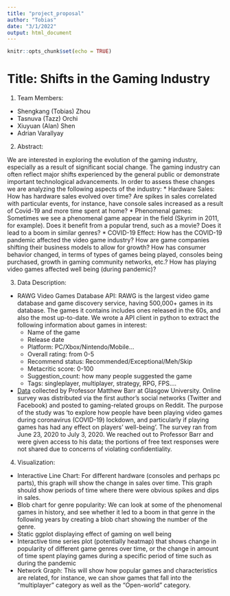 ```yaml
---
title: "project_proposal"
author: "Tobias"
date: "3/1/2022"
output: html_document
---
```


```r
knitr::opts_chunk$set(echo = TRUE)
```

# Title: Shifts in the Gaming Industry

1. Team Members: 
  + Shengkang (Tobias) Zhou
  + Tasnuva (Tazz) Orchi 
  + Xiuyuan (Alan) Shen 
  + Adrian Varallyay 
  
2. Abstract:

  We are interested in exploring the evolution of the gaming industry, especially as a result of significant social change. The gaming industry can often reflect major shifts experienced by the general public or demonstrate important technological advancements. In order to assess these changes we are analyzing the following aspects of the industry:
  * Hardware Sales: How has hardware sales evolved over time? Are spikes in sales correlated with particular events, for instance, have console sales increased as a result of Covid-19 and more time spent at home?
  * Phenomenal games: Sometimes we see a phenomenal game appear in the field (Skyrim in 2011, for example). Does it benefit from a popular trend, such as a movie? Does it lead to a boom in similar genres?
  * COVID-19 Effect: How has the COVID-19 pandemic affected the video game industry? How are game companies shifting their business models to allow for growth? How has consumer behavior changed, in terms of types of games being played, consoles being purchased, growth in gaming community networks, etc.? How has playing video games affected well being (during pandemic)?
  
3. Data Description:
  + RAWG Video Games Database API: RAWG is the largest video game database and game discovery service, having 500,000+ games in its database. The games it contains includes ones released in the 60s, and also the most up-to-date. We wrote a API client in python to extract the following information about games in interest:
    *  Name of the game
    *  Release date
    *  Platform: PC/Xbox/Nintendo/Mobile…
    *  Overall rating: from 0-5
    *  Recommend status: Recommended/Exceptional/Meh/Skip
    *  Metacritic score: 0-100
    *  Suggestion_count: how many people suggested the game
    *  Tags: singleplayer, multiplayer, strategy, RPG, FPS….
  + [Data](https://www.researchgate.net/publication/351372985_Playing_Video_Games_During_the_COVID-19_Pandemic_and_Effects_on_Players%27_Well-Being) collected by Professor Matthew Barr at Glasgow University. Online survey was distributed via the first author’s social networks (Twitter and Facebook) and posted to gaming-related groups on Reddit. The purpose of the study was ‘to explore how people have been playing video games during coronavirus (COVID-19) lockdown, and particularly if playing games has had any effect on players’ well-being’. The survey ran from June 23, 2020 to July 3, 2020. We reached out to Professor Barr and were given access to his data; the portions of free text responses were not shared due to concerns of violating confidentiality.
  
4. Visualization:
  + Interactive Line Chart: For different hardware (consoles and perhaps pc parts), this graph will show the change in sales over time. This graph should show periods of time where there were obvious spikes and dips in sales. 
  + Blob chart for genre popularity: We can look at some of the phenomenal games in history, and see whether it led to a boom in that genre in the following years by creating a blob chart showing the number of the genre. 
  + Static ggplot displaying effect of gaming on well being
  + Interactive time series plot (potentially heatmap) that shows change in popularity of different game genres over time, or the change in amount of time spent playing games during a specific period of time such as during the pandemic
  + Network Graph: This will show how popular games and characteristics are related, for instance, we can show games that fall into the “multiplayer” category as well as the “Open-world” category. 


